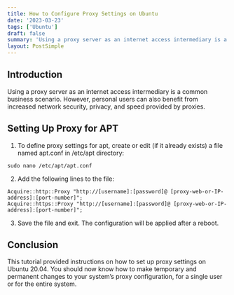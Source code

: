 ```yaml
---
title: How to Configure Proxy Settings on Ubuntu
date: '2023-03-23'
tags: ['Ubuntu']
draft: false
summary: 'Using a proxy server as an internet access intermediary is a common business scenario. However, personal users can also benefit from increased network security, privacy, and speed provided by proxies.'
layout: PostSimple
---
```


## Introduction

Using a proxy server as an internet access intermediary is a common business scenario. However, personal users can also benefit from increased network security, privacy, and speed provided by proxies.

## Setting Up Proxy for APT

1. To define proxy settings for apt, create or edit (if it already exists) a file named apt.conf in /etc/apt directory:

```shell
sudo nano /etc/apt/apt.conf
```

2. Add the following lines to the file:

```shell
Acquire::http::Proxy "http://[username]:[password]@ [proxy-web-or-IP-address]:[port-number]";
Acquire::https::Proxy "http://[username]:[password]@ [proxy-web-or-IP-address]:[port-number]";
```

3. Save the file and exit. The configuration will be applied after a reboot.

## Conclusion

This tutorial provided instructions on how to set up proxy settings on Ubuntu 20.04. You should now know how to make temporary and permanent changes to your system’s proxy configuration, for a single user or for the entire system.
